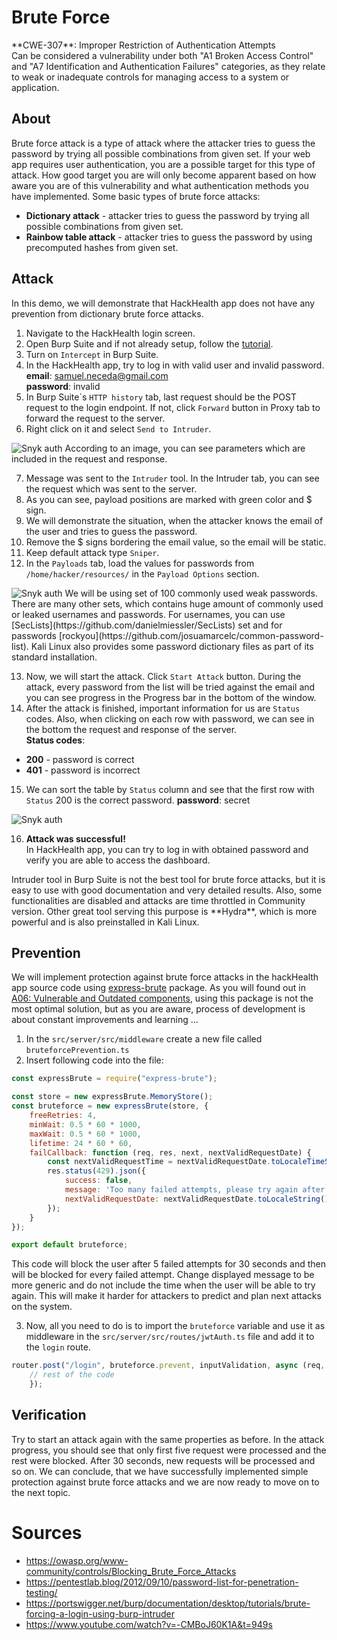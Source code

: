 
# Brute Force
<Callout type="warning" emoji="🔍">
  **CWE-307**: Improper Restriction of Authentication Attempts <br />
    Can be considered a vulnerability under both "A1 Broken Access Control" and "A7 Identification and Authentication Failures" categories, as they relate to weak or inadequate controls for managing access to a system or application.
</Callout>

## About
Brute force attack is a type of attack where the attacker tries to guess the password by trying all possible combinations from given set.
If your web app requires user authentication, you are a possible target for this type of attack.
How good target you are will only become apparent based on how aware you are of this vulnerability and what authentication methods you have implemented.
Some basic types of brute force attacks:
- **Dictionary attack** - attacker tries to guess the password by trying all possible combinations from given set.
- **Rainbow table attack** - attacker tries to guess the password by using precomputed hashes from given set.


## Attack
In this demo, we will demonstrate that HackHealth app does not have any prevention from dictionary brute force attacks.

1. Navigate to the HackHealth login screen.
2. Open Burp Suite and if not already setup, follow the [tutorial](/cybersecurity/tools/burpsuite).
3. Turn on `Intercept` in Burp Suite.
4. In the HackHealth app, try to log in with valid user and invalid password. <br/>
**email**: samuel.neceda@gmail.com <br/>
**password**: invalid <br/>
5. In Burp Suite\`s `HTTP history` tab, last request should be the POST request to the login endpoint.
If not, click `Forward` button in Proxy tab to forward the request to the server.
6. Right click on it and select `Send to Intruder`.
<Image src="/burp_intruder.png" alt="Snyk auth" width={800} height={300}/>
According to an image, you can see parameters which are included in the request and response. <br/>

7. Message was sent to the `Intruder` tool. In the Intruder tab, you can see the request which was sent to the server.
8. As you can see, payload positions are marked with green color and $ sign.
9. We will demonstrate the situation, when the attacker knows the email of the user and tries to guess the password.
10. Remove the $ signs bordering the email value, so the email will be static.
11. Keep default attack type `Sniper`.
12. In the `Payloads` tab, load the values for passwords from `/home/hacker/resources/` in the `Payload Options` section.

<Image src="/burp_list.png" alt="Snyk auth" width={500} height={300}/>

<Callout emoji="💡">
    We will be using set of 100 commonly used weak passwords. There are many other sets, which contains huge amount of
    commonly used or leaked usernames and passwords.
    For usernames, you can use [SecLists](https://github.com/danielmiessler/SecLists) set and for passwords
    [rockyou](https://github.com/josuamarcelc/common-password-list). Kali Linux also provides some password dictionary
    files as part of its standard installation.
</Callout>

13. Now, we will start the attack. Click `Start Attack` button.
During the attack, every password from the list will be tried against the email and you can see progress in the Progress bar in the bottom of the window.
14. After the attack is finished, important information for us are `Status` codes. Also, when clicking on each row with password, we can see in the bottom the request and response of the server. <br />
**Status codes**:
- **200** - password is correct
- **401** - password is incorrect
15. We can sort the table by `Status` column and see that the first row with `Status` 200 is the correct password.
**password**: secret
<Image src="/burp_succ.png" alt="Snyk auth" width={800} height={300}/>

16. **Attack was successful!** <br />
In HackHealth app, you can try to log in with obtained password and verify you are able to access the dashboard.

<Callout emoji="💡">
    Intruder tool in Burp Suite is not the best tool for brute force attacks, but it is easy to use with good
    documentation and very detailed results.
    Also, some functionalities are disabled and attacks are time throttled in Community version. Other great tool
    serving this purpose is **Hydra**, which is more powerful and is also preinstalled in Kali Linux.
</Callout>

## Prevention
We will implement protection against brute force attacks in the hackHealth app source code using [express-brute](https://www.npmjs.com/package/express-brute) package.
<Callout type="info" emoji="ℹ️">
    As you will found out in [A06: Vulnerable and Outdated components](/cybersecurity/a06/demo), using this package is
    not the most optimal solution, but as you are aware, process of development is about constant improvements and
    learning ...
</Callout>

1. In the `src/server/src/middleware` create a new file called `bruteforcePrevention.ts`
2. Insert following code into the file:
```js filename="bruteforcePrevention.ts" copy showLineNumbers
const expressBrute = require("express-brute");

const store = new expressBrute.MemoryStore();
const bruteforce = new expressBrute(store, {
    freeRetries: 4,
    minWait: 0.5 * 60 * 1000,
    maxWait: 0.5 * 60 * 1000,
    lifetime: 24 * 60 * 60,
    failCallback: function (req, res, next, nextValidRequestDate) {
        const nextValidRequestTime = nextValidRequestDate.toLocaleTimeString();
        res.status(429).json({
            success: false,
            message: 'Too many failed attempts, please try again after 30 seconds at ' + nextValidRequestTime,
            nextValidRequestDate: nextValidRequestDate.toLocaleString()
        });
    }
});

export default bruteforce;
```

This code will block the user after 5 failed attempts for 30 seconds and then will be blocked for every failed attempt.
<Callout emoji="💡">
    Change displayed message to be more generic and do not include the time when the user will be able to try again.
    This will make it harder for attackers to predict and plan next attacks on the system.
</Callout>

3. Now, all you need to do is to import the `bruteforce` variable and use it as middleware in the `src/server/src/routes/jwtAuth.ts` file and add it to the `login` route.
```js filename="jwtAuth.ts"  copy showLineNumbers
router.post("/login", bruteforce.prevent, inputValidation, async (req, res) => {
    // rest of the code
    });
```

## Verification
Try to start an attack again with the same properties as before. In the attack progress, you should see that only first five request were processed and the rest were blocked.
After 30 seconds, new requests will be processed and so on. We can conclude, that we have successfully implemented simple protection against brute force attacks and we are now ready to move on to the next topic.


# Sources
* https://owasp.org/www-community/controls/Blocking_Brute_Force_Attacks
* https://pentestlab.blog/2012/09/10/password-list-for-penetration-testing/
* https://portswigger.net/burp/documentation/desktop/tutorials/brute-forcing-a-login-using-burp-intruder
* https://www.youtube.com/watch?v=-CMBoJ60K1A&t=949s
